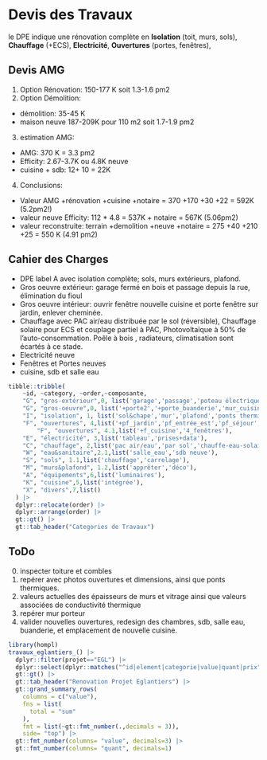 # Devis des Travaux

le DPE indique une rénovation complète en **Isolation** (toit, murs, sols), **Chauffage** (+ECS), **Electricité**,  **Ouvertures** (portes, fenêtres),  

## Devis AMG

1. Option Rénovation: 150-177 K soit 1.3-1.6 pm2
2. Option Démolition: 
  - démolition:  35-45 K
  - maison neuve 187-209K pour 110 m2 soit 1.7-1.9 pm2
3. estimation AMG: 
  - AMG: 370 K = 3.3 pm2
  - Efficity: 2.67-3.7K ou 4.8K neuve
  - cuisine + sdb: 12+ 10 = 22K
4. Conclusions:
  - Valeur AMG +rénovation +cuisine +notaire = 370 +170 +30 +22 = 592K (5.2pm2!)
  - valeur neuve Efficity: 112 * 4.8 = 537K + notaire = 567K (5.06pm2)
  - valeur reconstruite: terrain +demolition +neuve +notaire = 275 +40 +210 +25 = 550 K (4.91 pm2)

## Cahier des Charges

- DPE label A avec isolation complète; sols, murs extérieurs, plafond. 
- Gros oeuvre extérieur: garage fermé en bois et passage depuis la rue, élimination du fioul
- Gros oeuvre intérieur: ouvrir fenêtre nouvelle cuisine et porte fenêtre sur jardin, enlever cheminée.
- Chauffage avec PAC air/eau distribuée par le sol (réversible), Chauffage solaire pour ECS et couplage partiel à PAC, Photovoltaïque à 50% de l'auto-consommation. Poêle à bois , radiateurs, climatisation sont écartés à ce stade.
- Electricité neuve
- Fenêtres et Portes neuves
- cuisine, sdb et salle eau

```r
tibble::tribble(
    ~id, ~category, ~order,~composante,
    "G", "gros-extérieur",0, list('garage','passage','poteau électrique--','cuve fioul&chaudière--','amiante--', 'muret et portail'),
    "G", "gros-oeuvre",0, list('+porte2','+porte_buanderie','mur_cuisine--','sdb++','salle_eau++','cheminée--'),
    "I", "isolation", 1, list('sol&chape','mur','plafond','ponts thermiques'),
    "F", "ouvertures", 4,list('+pf_jardin','pf_entrée_est','pf_séjour','p_entrée_séjour','+porte3'),
        "F", "ouvertures", 4.1,list('+f_cuisine','4_fenêtres'),
    "E", "électricité", 3,list('tableau','prises+data'),
    "C", "chauffage", 2,list('pac air/eau','par sol','chauffe-eau-solaire','bilan énergétique'),
    "W", "eau&sanitaire",2.1,list('salle_eau','sdb neuve'),
    "S", "sols", 1.1,list('chauffage','carrelage'),
    "M", "murs&plafond", 1.2,list('apprêter','déco'),
    "A", "équipements",6,list('luminaires'),
    "K", "cuisine",5,list('intégrée'),
    "X", "divers",7,list()
  ) |> 
  dplyr::relocate(order) |>
  dplyr::arrange(order) |>
  gt::gt() |>
  gt::tab_header("Categories de Travaux")
```

## ToDo

0. inspecter toiture et combles
1. repérer avec photos ouvertures et dimensions, ainsi que ponts thermiques.
2. valeurs actuelles des épaisseurs de murs et vitrage ainsi que valeurs associées de conductivité thermique 
3. repérer mur porteur
4. valider nouvelles ouvertures, redesign des chambres, sdb, salle eau, buanderie, et emplacement de nouvelle cuisine.

```r
library(hompl)
travaux_eglantiers_() |>
  dplyr::filter(projet=="EGL") |>
  dplyr::select(dplyr::matches("^id|element|categorie|value|quant|prix")) |>
  gt::gt() |>
  gt::tab_header("Renovation Projet Eglantiers") |>
  gt::grand_summary_rows(
    columns = c("value"),
    fns = list(
      total = "sum"
    ),
    fmt = list(~gt::fmt_number(.,decimals = 3)),
    side= "top") |>
  gt::fmt_number(columns= "value", decimals=3) |>
  gt::fmt_number(columns= "quant", decimals=1)

```


